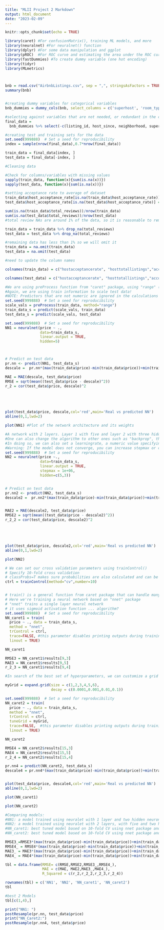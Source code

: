 ```yaml
---
title: "MLII Project 2 Markdown"
output: html_document
date: "2023-02-09"
---
```


```r
knitr::opts_chunk$set(echo = TRUE)
```

```r
library(caret) #For confusionMatrix(), training ML models, and more
library(neuralnet) #For neuralnet() function
library(dplyr) #For some data manipulation and ggplot
library(pROC)  #For ROC curve and estimating the area under the ROC curve
library(fastDummies) #To create dummy variable (one hot encoding)
library(tidyr)
library(MLmetrics)




```



```r

bnb = read.csv("AirbnbListings.csv", sep = ",", stringsAsFactors = TRUE)
summary(bnb)



```

```r
#creating dummy variables for categorical variables
bnb_dummies = dummy_cols(bnb, select_columns = c('superhost', 'room_type', 'neighborhood'))

#selecting against variables that are not needed, or redundant in the case of the dummy variables
final_data = 
  bnb_dummies %>% select(-c(listing_id, host_since, neighborhood, superhost, room_type, neighborhood_Takoma, superhost_FALSE, room_type_NA, room_type))

#creating test and training sets for the data
set.seed(999888)  # Set a seed for reproducibility
index = sample(nrow(final_data),0.7*nrow(final_data)) 

train_data = final_data[index, ]
test_data = final_data[-index, ]

```

```r
#Cleaning data

#Check for columns/variables with missing values
sapply(train_data, function(x){sum(is.na(x))})
sapply(test_data, function(x){sum(is.na(x))})

#setting acceptance rate to average of dataset
train_data$host_acceptance_rate[is.na(train_data$host_acceptance_rate)] = mean(train_data$host_acceptance_rate, na.rm = T)
test_data$host_acceptance_rate[is.na(test_data$host_acceptance_rate)] = mean(test_data$host_acceptance_rate, na.rm = T)

sum(is.na(train_data$total_reviews))/nrow(train_data)
sum(is.na(test_data$total_reviews))/nrow(test_data)
#total review NAs are around 1% of the data, so it is reasonable to remove them from our dataset

train_data = train_data %>% drop_na(total_reviews)
test_data = test_data %>% drop_na(total_reviews)

#remaining data has less than 1% so we will omit it
train_data = na.omit(train_data)
test_data = na.omit(test_data)

#need to update the column names

colnames(train_data) = c("hostacceptancerate", "hosttotallistings","accommodates","beds", "minnights", "totalreviews", "avgrating", "price","superhostTRUE", "roomtypeEntireHomeapt", "roomtypePrivateRoom", "roomtypeSharedRoom", "neighborhoodBellevue", "neighborhoodCapitolHill", "neighborhoodDowntown", "neighborhoodDupontCircle", "neighborhoodFortMcNair", "neighborhoodGeorgetown", "neighborhood_Petworth")

colnames(test_data) = c("hostacceptancerate", "hosttotallistings","accommodates","beds", "minnights", "totalreviews", "avgrating", "price","superhostTRUE", "roomtypeEntireHomeapt", "roomtypePrivateRoom", "roomtypeSharedRoom", "neighborhoodBellevue", "neighborhoodCapitolHill", "neighborhoodDowntown", "neighborhoodDupontCircle", "neighborhoodFortMcNair", "neighborhoodGeorgetown", "neighborhood_Petworth")


```
```r
#We are using preProcess function from "caret" package, using "range" (min-max normalization) method
#Again, we are using train information to scale test data!
#NOTE: Predictors that are not numeric are ignored in the calculations of preProcess function
set.seed(999888)  # Set a seed for reproducibility
scale_vals = preProcess(train_data, method="range") 
train_data_s = predict(scale_vals, train_data)
test_data_s = predict(scale_vals, test_data)
```

```r
set.seed(999888)  # Set a seed for reproducibility
NN1 = neuralnet(price ~ .,
                data=train_data_s,
                linear.output = TRUE,
                hidden=5)



# Predict on test data
pr.nn <- predict(NN1, test_data_s)
descale =  pr.nn*(max(train_data$price)-min(train_data$price))+min(train_data$price)

MAE = MAE(descale, test_data$price)
RMSE = sqrt(mean((test_data$price - descale)^2))
r_2 = cor(test_data$price, descale)^2






```

```r
plot(test_data$price, descale,col='red',main='Real vs predicted NN')
abline(0,1,lwd=2)
```


```r
plot(NN1) #Plot of the network architecture and its weights
```




```r
#A network with 2 layers. Layer 1 with five and layer 2 with three hidden neurons
#One can also change the algorithm to other ones such as "backprop", the classic backpropogation algorithm.
#In doing so, we can also set a learningrate, a numeric value specifying the learning rate used by the algorithm 
#Warning: If the model does not converge, you can increase stepmax or change some of the parameters
set.seed(999888)  # Set a seed for reproducibility
NN2 = neuralnet(price ~.,
                data=train_data_s,
                linear.output = TRUE,
                stepmax = 1e+06,
                hidden=c(5,3))


# Predict on test data
pr.nn2 <- predict(NN2, test_data_s)
descale2 =  pr.nn2*(max(train_data$price)-min(train_data$price))+min(train_data$price)


MAE2 = MAE(descale2, test_data$price)
RMSE2 = sqrt(mean((test_data$price - descale2)^2))
r_2_2 = cor(test_data$price, descale2)^2






```

```r
plot(test_data$price, descale2,col='red',main='Real vs predicted NN')
abline(0,1,lwd=2)
```


```r

plot(NN2)
```



```r

# We can set our cross validation parameters using trainControl()
# Specify 10-fold cross validation
# classProbs=T makes sure probabilities are also calculated and can be accessed later
ctrl = trainControl(method="cv",number=10)


# train() is a general function from caret package that can handle many methods
# Here we're training a neural network based on "nnet" package
# "nnet" trains a single layer neural network
# it uses sigmoid activation function ... algorithm?
set.seed(999888)  # Set a seed for reproducibility
NN_caret1 = train(
  price ~ ., data = train_data_s,
  method = "nnet", 
  trControl = ctrl,
  trace=FALSE, #this parameter disables printing outputs during training
  linout = TRUE) 

NN_caret1

RMSE3 = NN_caret1$results[9,3]
MAE3 = NN_caret1$results[9,5]
r_2_3 = NN_caret1$results[9,4]

```


```r
#In search of the best set of hyperparameters, we can customize a grid search

myGrid = expand.grid(size = c(1,2,3,4,5,6),
                     decay = c(0.0001,0.001,0.01,0.1))

set.seed(999888)  # Set a seed for reproducibility
NN_caret2 = train(
  price ~ ., data = train_data_s,
  method = "nnet", 
  trControl = ctrl,
  tuneGrid = myGrid,
  trace=FALSE,  #this parameter disables printing outputs during training
  linout = TRUE) 

NN_caret2

RMSE4 = NN_caret2$results[15,3]
MAE4 = NN_caret2$results[15,5]
r_2_4 = NN_caret2$results[15,4]

pr.nn4 = predict(NN_caret2, test_data_s)
descale4 = pr.nn4*(max(train_data$price)-min(train_data$price))+min(train_data$price)



```

```r

plot(test_data$price, descale4,col='red',main='Real vs predicted NN')
abline(0,1,lwd=2)
```




```r
plot(NN_caret1)
```



```r

plot(NN_caret2)
```

```r

#Comparing models:
#NN1: a model trained using neuralet with 1 layer and two hidden neurons (rprop+)
#NN2: a model trained using neuralet with 2 layers, with five and two hidden neurons (backprop)
#NN_caret1: best tuned model based on 10-fold CV using nnet package and default grid search
#NN_caret2: best tuned model based on 10-fold CV using nnet package and customized grid search

RMSE3_=RMSE3*(max(train_data$price)-min(train_data$price))+min(train_data$price)
RMSE4_ = RMSE4*(max(train_data$price)-min(train_data$price))+min(train_data$price)
MAE3_ = MAE3*(max(train_data$price)-min(train_data$price))+min(train_data$price)
MAE4_ = MAE4*(max(train_data$price)-min(train_data$price))+min(train_data$price)

tbl = data.frame(RMSE= c(RMSE,RMSE2,RMSE3_,RMSE4_),
                 MAE = c(MAE, MAE2,MAE3_,MAE4_),
                 R_Squared = c(r_2,r_2_2,r_2_3,r_2_4))

rownames(tbl) = c('NN1', 'NN2', 'NN_caret1', 'NN_caret2')
tbl

#best 2 Models
tbl[c(1,4),]
```


```r
print("NN1: ")
postResample(pr.nn, test_data$price)
print("NN_Caret2:")
postResample(pr.nn4, test_data$price)
```

